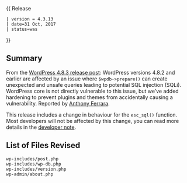 {{Languages|
{{en|Version 4.3.13}}
{{ja|Version 4.3.13}}
}}
{{ Release
 | version = 4.3.13
 | date=31 Oct, 2017
 | status=was
}}

== Summary ==

From the [https://wordpress.org/news/2017/10/wordpress-4-8-3-security-release/ WordPress 4.8.3 release post]: WordPress versions 4.8.2 and earlier are affected by an issue where <code>$wpdb->prepare()</code> can create unexpected and unsafe queries leading to potential SQL injection (SQLi). WordPress core is not directly vulnerable to this issue, but we’ve added hardening to prevent plugins and themes from accidentally causing a vulnerability. Reported by [https://twitter.com/ircmaxell Anthony Ferrara].

This release includes a change in behaviour for the <code>esc_sql()</code> function. Most developers will not be affected by this change, you can read more details in the [https://make.wordpress.org/core/2017/10/31/changed-behaviour-of-esc_sql-in-wordpress-4-8-3/ developer note].

== List of Files Revised ==

<pre>
wp-includes/post.php
wp-includes/wp-db.php
wp-includes/version.php
wp-admin/about.php
</pre>